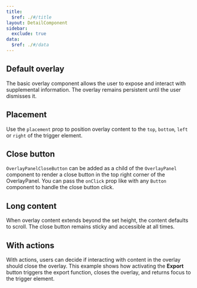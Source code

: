 ```yaml
---
title:
  $ref: ./#/title
layout: DetailComponent
sidebar:
  exclude: true
data:
  $ref: ./#/data
---
```


## Default overlay

The basic overlay component allows the user to expose and interact with supplemental information. The overlay remains persistent until the user dismisses it.

<LivePreview componentName="overlay" exampleName="Default" />

## Placement

Use the `placement` prop to position overlay content to the `top`, `bottom`, `left` or `right` of the trigger element.

<LivePreview componentName="overlay" exampleName="Placement" />

## Close button

`OverlayPanelCloseButton` can be added as a child of the `OverlayPanel` component to render a close button in the top right corner of the OverlayPanel. You can pass the `onClick` prop like with any `Button` component to handle the close button click.

<LivePreview componentName="overlay" exampleName="CloseButton" />

## Long content

When overlay content extends beyond the set height, the content defaults to scroll. The close button remains sticky and accessible at all times.

<LivePreview componentName="overlay" exampleName="LongContent" />

## With actions

With actions, users can decide if interacting with content in the overlay should close the overlay. This example shows how activating the **Export** button triggers the export function, closes the overlay, and returns focus to the trigger element.

<LivePreview componentName="overlay" exampleName="WithActions" />
